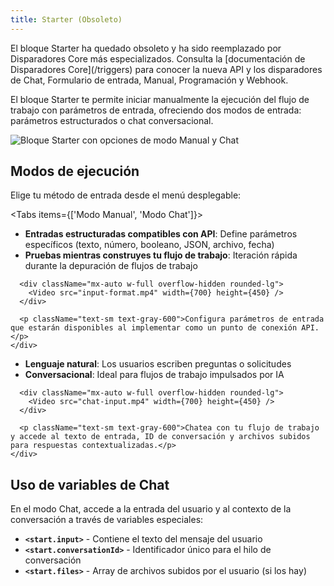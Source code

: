 ```yaml
---
title: Starter (Obsoleto)
---
```



<Callout type="warning">
El bloque Starter ha quedado obsoleto y ha sido reemplazado por Disparadores Core más especializados. Consulta la [documentación de Disparadores Core](/triggers) para conocer la nueva API y los disparadores de Chat, Formulario de entrada, Manual, Programación y Webhook.
</Callout>

El bloque Starter te permite iniciar manualmente la ejecución del flujo de trabajo con parámetros de entrada, ofreciendo dos modos de entrada: parámetros estructurados o chat conversacional.

<div className="flex justify-center">
  <Image
    src="/static/starter.png"
    alt="Bloque Starter con opciones de modo Manual y Chat"
    width={500}
    height={400}
    className="my-6"
  />
</div>

## Modos de ejecución

Elige tu método de entrada desde el menú desplegable:

<Tabs items={['Modo Manual', 'Modo Chat']}>
  <Tab>
    <div className="space-y-4">
      <ul className="list-disc space-y-1 pl-6">
        <li><strong>Entradas estructuradas compatibles con API</strong>: Define parámetros específicos (texto, número, booleano, JSON, archivo, fecha)</li>
        <li><strong>Pruebas mientras construyes tu flujo de trabajo</strong>: Iteración rápida durante la depuración de flujos de trabajo</li>
      </ul>
      
      <div className="mx-auto w-full overflow-hidden rounded-lg">
        <Video src="input-format.mp4" width={700} height={450} />
      </div>
      
      <p className="text-sm text-gray-600">Configura parámetros de entrada que estarán disponibles al implementar como un punto de conexión API.</p>
    </div>
  </Tab>
  <Tab>
    <div className="space-y-4">
      <ul className="list-disc space-y-1 pl-6">
        <li><strong>Lenguaje natural</strong>: Los usuarios escriben preguntas o solicitudes</li>
        <li><strong>Conversacional</strong>: Ideal para flujos de trabajo impulsados por IA</li>
      </ul>
      
      <div className="mx-auto w-full overflow-hidden rounded-lg">
        <Video src="chat-input.mp4" width={700} height={450} />
      </div>
      
      <p className="text-sm text-gray-600">Chatea con tu flujo de trabajo y accede al texto de entrada, ID de conversación y archivos subidos para respuestas contextualizadas.</p>
    </div>
  </Tab>
</Tabs>

## Uso de variables de Chat

En el modo Chat, accede a la entrada del usuario y al contexto de la conversación a través de variables especiales:

- **`<start.input>`** - Contiene el texto del mensaje del usuario
- **`<start.conversationId>`** - Identificador único para el hilo de conversación
- **`<start.files>`** - Array de archivos subidos por el usuario (si los hay)